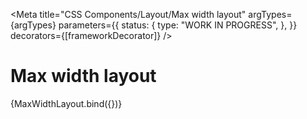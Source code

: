 
<Meta
  title="CSS Components/Layout/Max width layout"
  argTypes={argTypes}
  parameters={{
    status: {
      type: "WORK IN PROGRESS",
    },
  }}
  decorators={[frameworkDecorator]}
/>

# Max width layout

<Canvas>
  <Story name="Max width layout" args={defaultArgs}>
    {MaxWidthLayout.bind({})}
  </Story>
</Canvas>

<ArgsTable story="Max width layout" />
